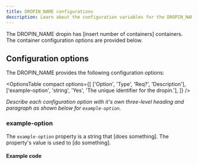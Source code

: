 ```yaml
---
title: DROPIN_NAME configurations
description: Learn about the configuration variables for the DROPIN_NAME dropin.
---
```



The DROPIN_NAME dropin has [insert number of containers] containers. The container configuration options are provided below.

## Configuration options

The DROPIN_NAME provides the following configuration options:

<OptionsTable
  compact
  options={[
    ['Option', 'Type', 'Req?', 'Description'],
    ['example-option', 'string', 'Yes', 'The unique identifier for the dropin.'],
  ]}
/>

_Describe each configuration option with it's own three-level heading and paragraph as shown below for `example-option`._

### example-option

The `example-option` property is a string that [does something]. The property's value is used to [do something].

#### Example code
